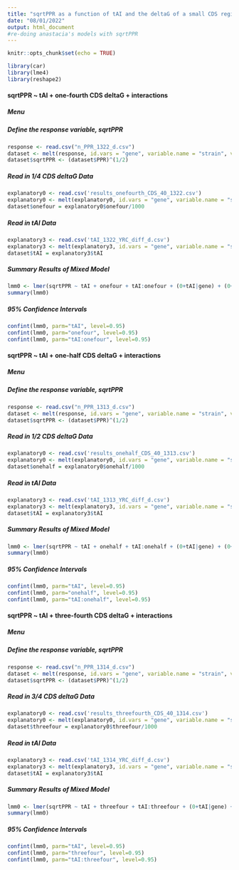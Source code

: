 ---
title: "sqrtPPR as a function of tAI and the deltaG of a small CDS region"
date: "08/01/2022"
output: html_document
#re-doing anastacia's models with sqrtPPR
---

```{r setup, include=FALSE}
knitr::opts_chunk$set(echo = TRUE)
```

```{r libraries, message=FALSE, warning=FALSE}
library(car)
library(lme4)
library(reshape2)
```


#### sqrtPPR ~ tAI + one-fourth CDS deltaG + interactions {.tabset .tabset-dropdown}
##### Menu
##### Define the response variable, sqrtPPR
```{r response_variable}
response <- read.csv("n_PPR_1322_d.csv")
dataset <- melt(response, id.vars = "gene", variable.name = "strain", value.name = "PPR")
dataset$sqrtPPR <- (dataset$PPR)^(1/2)
```

##### Read in 1/4 CDS deltaG Data
```{r a}
explanatory0 <- read.csv('results_onefourth_CDS_40_1322.csv')
explanatory0 <- melt(explanatory0, id.vars = "gene", variable.name = "strain", value.name = "onefour")
dataset$onefour = explanatory0$onefour/1000
```

##### Read in tAI Data
```{r d}
explanatory3 <- read.csv('tAI_1322_YRC_diff_d.csv')
explanatory3 <- melt(explanatory3, id.vars = "gene", variable.name = "strain", value.name = "tAI")
dataset$tAI = explanatory3$tAI
```

##### Summary Results of Mixed Model
``` {r F1}
lmm0 <- lmer(sqrtPPR ~ tAI + onefour + tAI:onefour + (0+tAI|gene) + (0+onefour|gene) + (1|gene), data=dataset, REML = FALSE, control = lmerControl(optimizer="bobyqa", optCtrl=list(maxfun=1e5)))
summary(lmm0)
```

##### 95% Confidence Intervals
``` {r F1confint}
confint(lmm0, parm="tAI", level=0.95)
confint(lmm0, parm="onefour", level=0.95)
confint(lmm0, parm="tAI:onefour", level=0.95)
```



#### sqrtPPR ~ tAI + one-half CDS deltaG + interactions {.tabset .tabset-dropdown}
##### Menu
##### Define the response variable, sqrtPPR
```{r response_variable2}
response <- read.csv("n_PPR_1313_d.csv")
dataset <- melt(response, id.vars = "gene", variable.name = "strain", value.name = "PPR")
dataset$sqrtPPR <- (dataset$PPR)^(1/2)
```

##### Read in 1/2 CDS deltaG Data
```{r a2}
explanatory0 <- read.csv('results_onehalf_CDS_40_1313.csv')
explanatory0 <- melt(explanatory0, id.vars = "gene", variable.name = "strain", value.name = "onehalf")
dataset$onehalf = explanatory0$onehalf/1000
```


##### Read in tAI Data
```{r d2}
explanatory3 <- read.csv('tAI_1313_YRC_diff_d.csv')
explanatory3 <- melt(explanatory3, id.vars = "gene", variable.name = "strain", value.name = "tAI")
dataset$tAI = explanatory3$tAI
```

##### Summary Results of Mixed Model
``` {r F12}
lmm0 <- lmer(sqrtPPR ~ tAI + onehalf + tAI:onehalf + (0+tAI|gene) + (0+onehalf|gene) + (1|gene), data=dataset, REML = FALSE, control = lmerControl(optimizer="bobyqa", optCtrl=list(maxfun=1e5)))
summary(lmm0)
```
##### 95% Confidence Intervals
``` {r F1confint2}
confint(lmm0, parm="tAI", level=0.95)
confint(lmm0, parm="onehalf", level=0.95)
confint(lmm0, parm="tAI:onehalf", level=0.95)
```

#### sqrtPPR ~ tAI + three-fourth CDS deltaG  + interactions {.tabset .tabset-dropdown}
##### Menu
##### Define the response variable, sqrtPPR
```{r response_variable3}
response <- read.csv("n_PPR_1314_d.csv")
dataset <- melt(response, id.vars = "gene", variable.name = "strain", value.name = "PPR")
dataset$sqrtPPR <- (dataset$PPR)^(1/2)
```

##### Read in 3/4 CDS deltaG Data
```{r a3}
explanatory0 <- read.csv('results_threefourth_CDS_40_1314.csv')
explanatory0 <- melt(explanatory0, id.vars = "gene", variable.name = "strain", value.name = "threefour")
dataset$threefour = explanatory0$threefour/1000
```


##### Read in tAI Data
```{r d3}
explanatory3 <- read.csv('tAI_1314_YRC_diff_d.csv')
explanatory3 <- melt(explanatory3, id.vars = "gene", variable.name = "strain", value.name = "tAI")
dataset$tAI = explanatory3$tAI
```

##### Summary Results of Mixed Model
``` {r F13}
lmm0 <- lmer(sqrtPPR ~ tAI + threefour + tAI:threefour + (0+tAI|gene) + (0+threefour|gene) + (1|gene), data=dataset, REML = FALSE, control = lmerControl(optimizer="bobyqa", optCtrl=list(maxfun=1e5)))
summary(lmm0)
```

##### 95% Confidence Intervals
``` {r F1confint3}
confint(lmm0, parm="tAI", level=0.95)
confint(lmm0, parm="threefour", level=0.95)
confint(lmm0, parm="tAI:threefour", level=0.95)
```